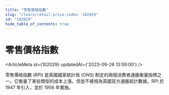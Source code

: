 ```yaml
---
title: "零售價格指數"
slug: "/learn/retail-price-index--102029"
id: "102029"
hide_table_of_contents: true
---
```



# 零售價格指數

<ArticleMeta id={102029} updatedAt={'2023-09-26 13:59:00'} />
<div className='border-solid border-b border-t-0 my-4 border-[var(--ifm-color-gray-300)]' />

零售價格指數 (RPI) 是英國國家統計局 (ONS) 制定的兩個消費者通脹衡量指標之一。它衡量了某些類型的成本上漲，但並不被視為英國官方通脹統計數據。RPI 於 1947 年引入，並於 1956 年實施。
